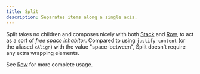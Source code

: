 ```yaml
---
title: Split
description: Separates items along a single axis.
---
```



Split takes no children and composes nicely with both [Stack](/components/stack) and [Row](/components/row), to act as a sort of *free space inhabitor*. Compared to using `justify-content` (or the aliased `xAlign`) with the value "space-between", Split doesn't require any extra wrapping elements.

See [Row](/components/row) for more complete usage.
